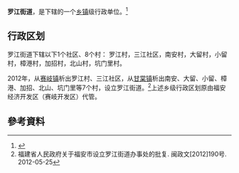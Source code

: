 {{中国乡级行政区
}}

'''罗江街道'''，是{{PRC admin/fullname|35/09/81/004/000|3}}下辖的一个[[乡镇|乡镇]]级行政单位。<ref>{{PRC admin/ref sgc|{{PRC admin/parent|35/09/81/004/000}}}}</ref>

== 行政区划 ==

罗江街道下辖以下1个社区、8个村：
罗江村，三江社区，南安村，大留村，小留村，樟港村，加招村，北山村，坑门里村。

2012年，从[[赛岐镇|赛岐镇]]析出罗江村、三江社区，从[[甘棠镇|甘棠镇]]析出南安、大留、小留、樟港、加招、北山、坑门里等7个村，设立罗江街道。<ref>福建省人民政府关于福安市设立罗江街道办事处的批复. 闽政文[2012]190号. 2012-05-25</ref>上述乡级行政区划原由福安经济开发区（赛岐开发区）代管。

==參考資料==
{{reflist}}
{{PRC admin/navcat|35/09/81/004/000}}